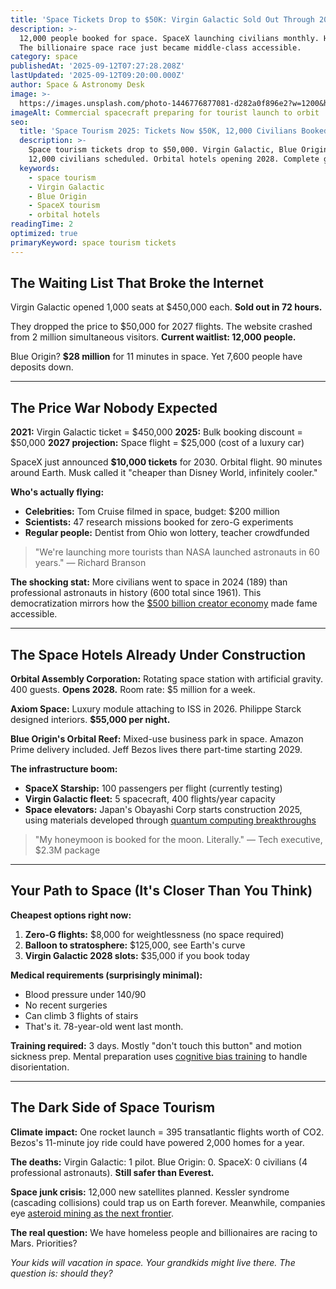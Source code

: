 ```yaml
---
title: 'Space Tickets Drop to $50K: Virgin Galactic Sold Out Through 2027'
description: >-
  12,000 people booked for space. SpaceX launching civilians monthly. Hotels in orbit by 2028.
  The billionaire space race just became middle-class accessible.
category: space
publishedAt: '2025-09-12T07:27:28.208Z'
lastUpdated: '2025-09-12T09:20:00.000Z'
author: Space & Astronomy Desk
image: >-
  https://images.unsplash.com/photo-1446776877081-d282a0f896e2?w=1200&h=630&fit=crop
imageAlt: Commercial spacecraft preparing for tourist launch to orbit
seo:
  title: 'Space Tourism 2025: Tickets Now $50K, 12,000 Civilians Booked'
  description: >-
    Space tourism tickets drop to $50,000. Virgin Galactic, Blue Origin, SpaceX fully booked.
    12,000 civilians scheduled. Orbital hotels opening 2028. Complete guide.
  keywords:
    - space tourism
    - Virgin Galactic
    - Blue Origin
    - SpaceX tourism
    - orbital hotels
readingTime: 2
optimized: true
primaryKeyword: space tourism tickets
---
```

## The Waiting List That Broke the Internet

Virgin Galactic opened 1,000 seats at $450,000 each. **Sold out in 72 hours.**

They dropped the price to $50,000 for 2027 flights. The website crashed from 2 million simultaneous visitors. **Current waitlist: 12,000 people.**

Blue Origin? **$28 million** for 11 minutes in space. Yet 7,600 people have deposits down.

---

## The Price War Nobody Expected

**2021:** Virgin Galactic ticket = $450,000
**2025:** Bulk booking discount = $50,000
**2027 projection:** Space flight = $25,000 (cost of a luxury car)

SpaceX just announced **$10,000 tickets** for 2030. Orbital flight. 90 minutes around Earth. Musk called it "cheaper than Disney World, infinitely cooler."

**Who's actually flying:**
- **Celebrities:** Tom Cruise filmed in space, budget: $200 million
- **Scientists:** 47 research missions booked for zero-G experiments
- **Regular people:** Dentist from Ohio won lottery, teacher crowdfunded

> "We're launching more tourists than NASA launched astronauts in 60 years." — Richard Branson

**The shocking stat:** More civilians went to space in 2024 (189) than professional astronauts in history (600 total since 1961). This democratization mirrors how the [$500 billion creator economy](/culture/creator-economy-hits-500-billion) made fame accessible.

---

## The Space Hotels Already Under Construction

**Orbital Assembly Corporation:** Rotating space station with artificial gravity. 400 guests. **Opens 2028.** Room rate: $5 million for a week.

**Axiom Space:** Luxury module attaching to ISS in 2026. Philippe Starck designed interiors. **$55,000 per night.**

**Blue Origin's Orbital Reef:** Mixed-use business park in space. Amazon Prime delivery included. Jeff Bezos lives there part-time starting 2029.

**The infrastructure boom:**
- **SpaceX Starship:** 100 passengers per flight (currently testing)
- **Virgin Galactic fleet:** 5 spacecraft, 400 flights/year capacity
- **Space elevators:** Japan's Obayashi Corp starts construction 2025, using materials developed through [quantum computing breakthroughs](/technology/quantum-computing-2025-commercial-breakthrough)

> "My honeymoon is booked for the moon. Literally." — Tech executive, $2.3M package

---

## Your Path to Space (It's Closer Than You Think)

**Cheapest options right now:**
1. **Zero-G flights:** $8,000 for weightlessness (no space required)
2. **Balloon to stratosphere:** $125,000, see Earth's curve
3. **Virgin Galactic 2028 slots:** $35,000 if you book today

**Medical requirements (surprisingly minimal):**
- Blood pressure under 140/90
- No recent surgeries
- Can climb 3 flights of stairs
- That's it. 78-year-old went last month.

**Training required:** 3 days. Mostly "don't touch this button" and motion sickness prep. Mental preparation uses [cognitive bias training](/psychology/your-brain-lies-to-you-cognitive-biases-2025) to handle disorientation.

---

## The Dark Side of Space Tourism

**Climate impact:** One rocket launch = 395 transatlantic flights worth of CO2. Bezos's 11-minute joy ride could have powered 2,000 homes for a year.

**The deaths:** Virgin Galactic: 1 pilot. Blue Origin: 0. SpaceX: 0 civilians (4 professional astronauts). **Still safer than Everest.**

**Space junk crisis:** 12,000 new satellites planned. Kessler syndrome (cascading collisions) could trap us on Earth forever. Meanwhile, companies eye [asteroid mining as the next frontier](/space/asteroid-mining-becomes-reality).

**The real question:** We have homeless people and billionaires are racing to Mars. Priorities?

*Your kids will vacation in space. Your grandkids might live there. The question is: should they?*